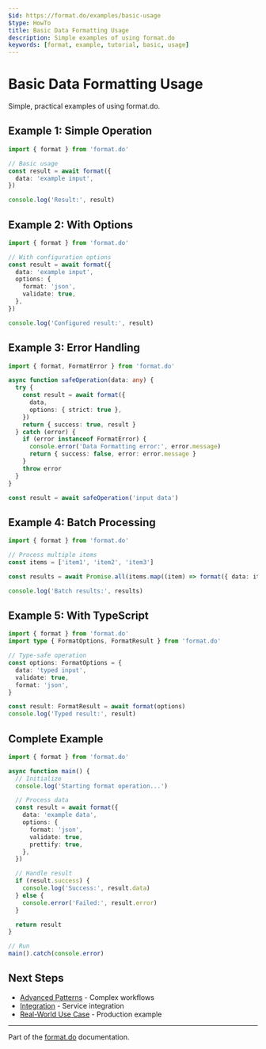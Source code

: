 ```yaml
---
$id: https://format.do/examples/basic-usage
$type: HowTo
title: Basic Data Formatting Usage
description: Simple examples of using format.do
keywords: [format, example, tutorial, basic, usage]
---
```


# Basic Data Formatting Usage

Simple, practical examples of using format.do.

## Example 1: Simple Operation

```typescript
import { format } from 'format.do'

// Basic usage
const result = await format({
  data: 'example input',
})

console.log('Result:', result)
```

## Example 2: With Options

```typescript
import { format } from 'format.do'

// With configuration options
const result = await format({
  data: 'example input',
  options: {
    format: 'json',
    validate: true,
  },
})

console.log('Configured result:', result)
```

## Example 3: Error Handling

```typescript
import { format, FormatError } from 'format.do'

async function safeOperation(data: any) {
  try {
    const result = await format({
      data,
      options: { strict: true },
    })
    return { success: true, result }
  } catch (error) {
    if (error instanceof FormatError) {
      console.error('Data Formatting error:', error.message)
      return { success: false, error: error.message }
    }
    throw error
  }
}

const result = await safeOperation('input data')
```

## Example 4: Batch Processing

```typescript
import { format } from 'format.do'

// Process multiple items
const items = ['item1', 'item2', 'item3']

const results = await Promise.all(items.map((item) => format({ data: item })))

console.log('Batch results:', results)
```

## Example 5: With TypeScript

```typescript
import { format } from 'format.do'
import type { FormatOptions, FormatResult } from 'format.do'

// Type-safe operation
const options: FormatOptions = {
  data: 'typed input',
  validate: true,
  format: 'json',
}

const result: FormatResult = await format(options)
console.log('Typed result:', result)
```

## Complete Example

```typescript
import { format } from 'format.do'

async function main() {
  // Initialize
  console.log('Starting format operation...')

  // Process data
  const result = await format({
    data: 'example data',
    options: {
      format: 'json',
      validate: true,
      prettify: true,
    },
  })

  // Handle result
  if (result.success) {
    console.log('Success:', result.data)
  } else {
    console.error('Failed:', result.error)
  }

  return result
}

// Run
main().catch(console.error)
```

## Next Steps

- [Advanced Patterns](./advanced-patterns) - Complex workflows
- [Integration](./integration) - Service integration
- [Real-World Use Case](./real-world-use-case) - Production example

---

Part of the [format.do](https://format.do) documentation.
